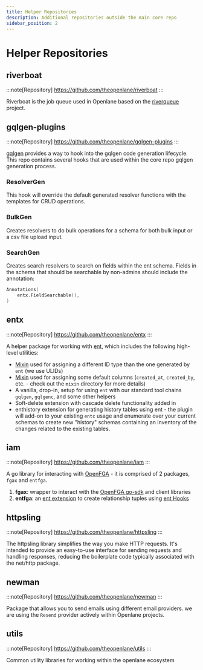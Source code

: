 ```yaml
---
title: Helper Repositories
description: Additional repositories outside the main core repo
sidebar_position: 2
---
```


# Helper Repositories

## riverboat

:::note[Repository]
https://github.com/theopenlane/riverboat
:::

Riverboat is the job queue used in Openlane based on the [riverqueue](https://github.com/riverqueue/river) project.

## gqlgen-plugins

:::note[Repository]
https://github.com/theopenlane/gqlgen-plugins
:::

[gqlgen](https://gqlgen.com/reference/plugins/) provides a way to hook into the
gqlgen code generation lifecycle. This repo contains several hooks that are used within
the core repo gqlgen generation process.

### ResolverGen

This hook will override the default generated resolver functions with the
templates for CRUD operations.

### BulkGen

Creates resolvers to do bulk operations for a schema for both bulk input or a
csv file upload input.

### SearchGen

Creates search resolvers to search on fields within the ent schema. Fields in the schema
that should be searchable by non-admins should include the annotation: 

```go
Annotations(
    entx.FieldSearchable(),
)
```

## entx

:::note[Repository]
https://github.com/theopenlane/entx
:::

A helper package for working with [ent](https://entgo.io/), which includes the following high-level utilities:

- [Mixin](https://entgo.io/docs/schema-mixin) used for assigning a different ID type than the one generated by `ent` (we use ULIDs)
- [Mixin](https://entgo.io/docs/schema-mixin) used for assigning some default columns (`created_at`, `created_by`, etc. - check out the `mixin` directory for more details)
- A vanilla, drop-in, setup for using `ent` with our standard tool chains `gqlgen`, `gqlgenc`, and some other helpers
- Soft-delete extension with cascade delete functionality added in
- enthistory extension for generating history tables using ent - the plugin will add-on to your existing `entc` usage and enumerate over your current schemas to create new "history" schemas containing an inventory of the changes related to the existing tables.

## iam 

:::note[Repository]
https://github.com/theopenlane/iam
:::

A go library for interacting with [OpenFGA](https://openfga.dev/) - it is comprised of 2 packages, `fgax` and `entfga`.

1. **fgax**: wrapper to interact with the [OpenFGA go-sdk](https://github.com/openfga/go-sdk) and client libraries
1. **entfga**: an [ent extension](https://entgo.io/docs/extensions/) to create relationship tuples using [ent Hooks](https://entgo.io/docs/hooks/)

## httpsling

:::note[Repository]
https://github.com/theopenlane/httpsling
:::

The httpsling library simplifies the way you make HTTP requests. It's intended to provide an easy-to-use interface for sending requests and handling responses, reducing the boilerplate code typically associated with the net/http package.

## newman

:::note[Repository]
https://github.com/theopenlane/newman
:::

Package that allows you to send emails using different email providers. we are using the `Resend` provider actively within Openlane projects.

## utils

:::note[Repository]
https://github.com/theopenlane/utils
:::

Common utility libraries for working within the openlane ecosystem

